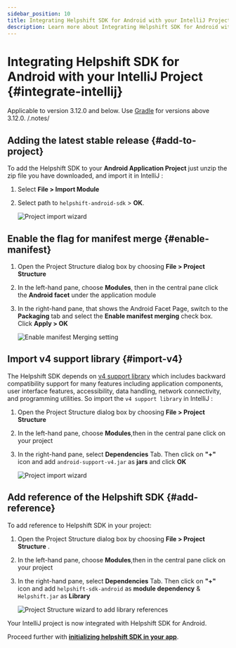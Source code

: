 ```yaml
---
sidebar_position: 10
title: Integrating Helpshift SDK for Android with your IntelliJ Project
description: Learn more about Integrating Helpshift SDK for Android with your IntelliJ Project
---
```




# Integrating Helpshift SDK for Android with your IntelliJ Project {#integrate-intellij}

Applicable to version 3.12.0 and below. Use [Gradle](/android/getting-started#gradle-support) for versions above 3.12.0.
/.notes/


## Adding the latest stable release {#add-to-project}

To add the Helpshift SDK to your **Android Application Project** just unzip the zip file you
have downloaded, and import it in IntelliJ :

1. Select  **File > Import Module**
1. Select path to `helpshift-android-sdk` > **OK**.

    <Image src="/static/books/android/intellij-helpshift-sdk.png"  width="major" alt="Project import wizard" /> 

## Enable the flag for manifest merge {#enable-manifest}

1. Open the Project Structure dialog box by choosing **File > Project Structure**
1. In the left-hand pane, choose **Modules**, then in the central pane click the **Android facet** under the application module
1. In the right-hand pane, that shows the Android Facet Page, switch to
   the **Packaging** tab and select the **Enable manifest merging** check box. Click **Apply > OK**

    <Image src="/static/books/android/intellij-merging-flag.png"  width="full" alt="Enable manifest Merging setting" /> 

## Import v4 support library {#import-v4}

The Helpshift SDK depends on [v4 support library](http://developer.android.com/tools/support-library/features.html#v4) which includes backward compatibility support for many features including application components, user interface features, accessibility, data handling, network connectivity, and programming utilities. So import the `v4 support library` in IntelliJ :

1. Open the Project Structure dialog box by choosing **File > Project Structure**
1. In the left-hand pane, choose **Modules**,then in the central pane click on your project
1. In the right-hand pane, select **Dependencies** Tab. Then click on **"+"** icon and add `android-support-v4.jar` as **jars** and click **OK**

    <Image src="/static/books/android/intellij-import-v4.png"  width="full" alt="Project import wizard" /> 


## Add reference of the Helpshift SDK {#add-reference}

To add reference to Helpshift SDK in your project:

1. Open the Project Structure dialog box by choosing **File > Project Structure** .
1. In the left-hand pane, choose **Modules**,then in the central pane click on your project
1. In the right-hand pane, select **Dependencies** Tab. Then click on **"+"** icon and add `helpshift-sdk-android` as **module dependency** & `Helpshift.jar` as **Library**


    <Image src="/static/books/android/intellij-helpshiftsdk-reference.png"  width="full" alt="Project Structure wizard to add library references" /> 

Your IntelliJ project is now integrated with Helpshift SDK for Android.

Proceed further with **[initializing helpshift SDK in your app](/android/getting-started#initializing)**.
